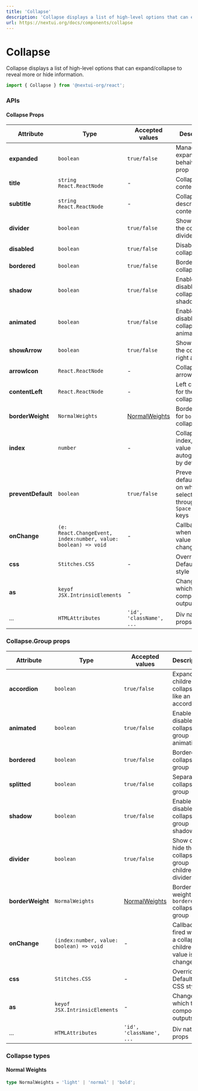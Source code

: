 ```yaml
---
title: 'Collapse'
description: 'Collapse displays a list of high-level options that can expand/collapse to reveal more or hide information.'
url: https://nextui.org/docs/components/collapse
---
```


# Collapse

Collapse displays a list of high-level options that can expand/collapse to reveal more or hide information.

```jsx
import { Collapse } from '@nextui-org/react';
```

<CarbonAd />

<Spacer y={2} />

<Playground
  title="Default"
  desc="The `Collapse.Group` behavior is like an accordion by default."
  files={collapseContent.defaultCollapse}
/>

<Playground
  title="No Accordion"
  desc="You can disable the accordion behavior with the `accordion` property."
  files={collapseContent.noAccordion}
/>

<Playground
  title="Initial Expanded"
  desc="You can use the `expanded` property to expand an item."
  files={collapseContent.initialExpanded}
/>

<Playground
  title="With subtitle"
  desc="You can add the `subtitle` property to the `Collapse` component to give more details."
  files={collapseContent.withSubtitle}
/>

<Playground
  title="Shadow"
  desc="You can add a shadow effect with the property `shadow`."
  files={collapseContent.shadow}
/>

<Playground
  title="Bordered"
  desc="You can change the full style to a bordered `Collapse` with the `bordered` property."
  files={collapseContent.bordered}
/>

<Playground
  title="Split"
  desc="You can change the full style to a separated `Collapse` with the `splitted` property."
  files={collapseContent.splitted}
/>

<Playground
  title="Custom Arrow"
  desc="You can set a custom arrow with the `arrowIcon` property."
  files={collapseContent.customArrow}
/>

<Playground
  title="Content Left"
  desc="You can put any content at the begining of the `Collapse` with the `contentLeft` property."
  files={collapseContent.contentLeft}
/>

<Playground
  title="No Divider"
  desc="You can remove the `Collapse` divider with the `divider` property."
  files={collapseContent.noDivider}
/>

<Playground
  title="Disabled"
  desc="You can disable an specific  `Collapse` item  with the `disabled` property."
  files={collapseContent.disabled}
/>

<Playground
  title="No Animation"
  desc="You can disable the entire animation with the `animated` property."
  files={collapseContent.noAnimated}
/>

<Spacer y={3} />

### APIs

<Spacer y={2} />

#### Collapse Props

| Attribute          | Type                                                           | Accepted values                  | Description                                                               | Default |
| ------------------ | -------------------------------------------------------------- | -------------------------------- | ------------------------------------------------------------------------- | ------- |
| **expanded**       | `boolean`                                                      | `true/false`                     | Manage the expand behaivor by prop                                        | `false` |
| **title**          | `string` `React.ReactNode`                                     | -                                | Collapse title content                                                    | -       |
| **subtitle**       | `string` `React.ReactNode`                                     | -                                | Collapse description content                                              | -       |
| **divider**        | `boolean`                                                      | `true/false`                     | Show or hide the collapse divider                                         | `true`  |
| **disabled**       | `boolean`                                                      | `true/false`                     | Disable collapse                                                          | `false` |
| **bordered**       | `boolean`                                                      | `true/false`                     | Bordered collapse                                                         | `false` |
| **shadow**         | `boolean`                                                      | `true/false`                     | Enable or disable the collapse shadow                                     | `false` |
| **animated**       | `boolean`                                                      | `true/false`                     | Enable or disable the collapse animation                                  | `true`  |
| **showArrow**      | `boolean`                                                      | `true/false`                     | Show or hide the collapse right arrow                                     | `true`  |
| **arrowIcon**      | `React.ReactNode`                                              | -                                | Collapse arrow icon                                                       | -       |
| **contentLeft**    | `React.ReactNode`                                              | -                                | Left content for the collapse                                             | -       |
| **borderWeight**   | `NormalWeights`                                                | [NormalWeights](#normal-weights) | Border weight for `bordered` collapse                                     | `light` |
| **index**          | `number`                                                       | -                                | Collapse's index, this value it's autogenerated by default                | -       |
| **preventDefault** | `boolean`                                                      | `true/false`                     | Prevent default event on when is selected through the `Space, Enter` keys | `true`  |
| **onChange**       | `(e: React.ChangeEvent, index:number, value: boolean) => void` | -                                | Callback fired when the value is changed                                  | -       |
| **css**            | `Stitches.CSS`                                                 | -                                | Override Default CSS style                                                | -       |
| **as**             | `keyof JSX.IntrinsicElements`                                  | -                                | Changes which tag component outputs                                       | `div`   |
| ...                | `HTMLAttributes`                                               | `'id', 'className', ...`         | Div native props                                                          | -       |

<Spacer y={2} />

### Collapse.Group props

| Attribute        | Type                                     | Accepted values                  | Description                                              | Default |
| ---------------- | ---------------------------------------- | -------------------------------- | -------------------------------------------------------- | ------- |
| **accordion**    | `boolean`                                | `true/false`                     | Expand children collapse like an accordion               | `true`  |
| **animated**     | `boolean`                                | `true/false`                     | Enable or disable the collapse group animation           | `true`  |
| **bordered**     | `boolean`                                | `true/false`                     | Bordered collapse group                                  | `false` |
| **splitted**     | `boolean`                                | `true/false`                     | Separated collapse group                                 | `false` |
| **shadow**       | `boolean`                                | `true/false`                     | Enable or disable the collapse group shadow              | `false` |
| **divider**      | `boolean`                                | `true/false`                     | Show or hide the collapse group children divider         | -       |
| **borderWeight** | `NormalWeights`                          | [NormalWeights](#normal-weights) | Border weight for `bordered` collapse group              | `light` |
| **onChange**     | `(index:number, value: boolean) => void` | -                                | Callback fired when a collapse children value is changed | -       |
| **css**          | `Stitches.CSS`                           | -                                | Override Default CSS style                               | -       |
| **as**           | `keyof JSX.IntrinsicElements`            | -                                | Changes which tag component outputs                      | `div`   |
| ...              | `HTMLAttributes`                         | `'id', 'className', ...`         | Div native props                                         | -       |

<Spacer y={2} />

### Collapse types

<Spacer y={1} />

#### Normal Weights

```ts
type NormalWeights = 'light' | 'normal' | 'bold';
```
